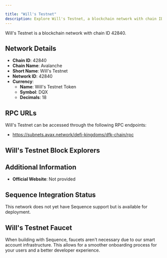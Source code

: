 ```yaml
---

title: "Will's Testnet"
description: Explore Will's Testnet, a blockchain network with chain ID 42840. Learn about its native currency, Will's Testnet Token, and how to interact with the network.
---
```




Will's Testnet is a blockchain network with chain ID 42840.

## Network Details

- **Chain ID**: 42840
- **Chain Name**: Avalanche
- **Short Name**: Will's Testnet
- **Network ID**: 42840
- **Currency**: 
  - **Name**: Will's Testnet Token
  - **Symbol**: DQX
  - **Decimals**: 18

## RPC URLs

Will's Testnet can be accessed through the following RPC endpoints:

- https://subnets.avax.network/defi-kingdoms/dfk-chain/rpc

## Will's Testnet Block Explorers



## Additional Information

- **Official Website**: Not provided

## Sequence Integration Status

This network does not yet have Sequence support but is available for deployment.

## Will's Testnet Faucet

When building with Sequence, faucets aren't necessary due to our smart account infrastructure. This allows for a smoother onboarding process for your users and a better developer experience.
